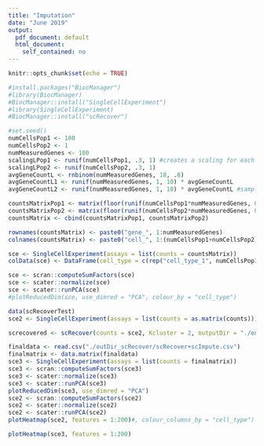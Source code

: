 ```yaml
---
title: "Imputation"
date: "June 2019"
output:
  pdf_document: default
  html_document: 
    self_contained: no
---
```

```r
knitr::opts_chunk$set(echo = TRUE)
```

```r
#install.packages("BiocManager")
#library(BiocManager)
#BiocManager::install("SingleCellExperiment")
#library(SingleCellExperiment)
#BiocManager::install("scRecover")
```


```r
#set.seed()
numCellsPop1 <- 100
numCellsPop2 <- 1
numMeasuredGenes <- 100
scalingLPop1 <- runif(numCellsPop1, .3, 1) #creates a scaling for each single cell
scalingLPop2 <- runif(numCellsPop2, .3, 1)
avgGeneCountL <- rnbinom(numMeasuredGenes, 10, .8)
avgGeneCountL1 <- runif(numMeasuredGenes, 1, 10) * avgGeneCountL
avgGeneCountL2 <- runif(numMeasuredGenes, 1, 10) * avgGeneCountL #sample(1:10, numMeasuredGenes, replace = TRUE)

countsMatrixPop1 <- matrix(floor(runif(numCellsPop1*numMeasuredGenes, 0, 2) * outer(avgGeneCountL1, scalingLPop1)), ncol = numCellsPop1)
countsMatrixPop2 <- matrix(floor(runif(numCellsPop2*numMeasuredGenes, 0, 2) * outer(avgGeneCountL2, scalingLPop2)), ncol = numCellsPop2)
countsMatrix <- cbind(countsMatrixPop1, countsMatrixPop2)

rownames(countsMatrix) <- paste0("gene_", 1:numMeasuredGenes)
colnames(countsMatrix) <- paste0("cell_", 1:(numCellsPop1+numCellsPop2))

sce <- SingleCellExperiment(assays = list(counts = countsMatrix))
colData(sce) <- DataFrame(cell_type = c(rep("cell_type_1", numCellsPop1), rep("cell_type_2", numCellsPop2)))
```

```r
sce <- scran::computeSumFactors(sce)
sce <- scater::normalize(sce)
sce <- scater::runPCA(sce)
#plotReducedDim(sce, use_dimred = "PCA", colour_by = "cell_type")
```

```r
data(scRecoverTest)
sce2 <- SingleCellExperiment(assays = list(counts = as.matrix(counts)))

screcovered <- scRecover(counts = sce2, Kcluster = 2, outputDir = "./outDir_scRecover/", verbose = FALSE)
```

```r
finaldata <- read.csv("./outDir_scRecover/scRecover+scImpute.csv")
finalmatrix <- data.matrix(finaldata)
sce3 <- SingleCellExperiment(assays = list(counts = finalmatrix))
sce3 <- scran::computeSumFactors(sce3)
sce3 <- scater::normalize(sce3)
sce3 <- scater::runPCA(sce3)
plotReducedDim(sce3, use_dimred = "PCA")
sce2 <- scran::computeSumFactors(sce2)
sce2 <- scater::normalize(sce2)
sce2 <- scater::runPCA(sce2)
plotHeatmap(sce2, features = 1:200)#, colour_columns_by = "cell_type")

plotHeatmap(sce3, features = 1:200)
```
